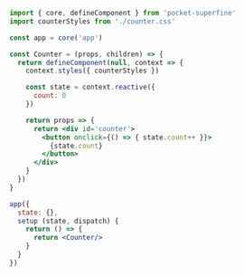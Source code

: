 
```jsx
import { core, defineComponent } from 'pocket-superfine'
import counterStyles from './counter.css'

const app = core('app')

const Counter = (props, children) => {
  return defineComponent(null, context => {
    context.styles({ counterStyles })

    const state = context.reactive({
      count: 0
    })

    return props => {
      return <div id='counter'>
        <button onclick={() => { state.count++ }}>
          {state.count}
        </button>
      </div>
    }
  })
}

app({
  state: {},
  setup (state, dispatch) {
    return () => {
      return <Counter/>
    }
  }
})
```
